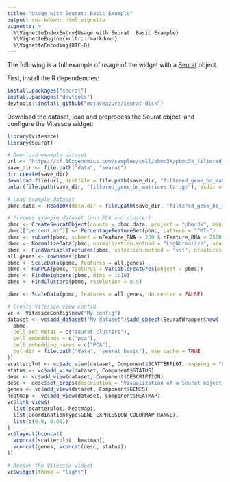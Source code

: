 ```yaml
---
title: "Usage with Seurat: Basic Example"
output: rmarkdown::html_vignette
vignette: >
  %\VignetteIndexEntry{Usage with Seurat: Basic Example}
  %\VignetteEngine{knitr::rmarkdown}
  %\VignetteEncoding{UTF-8}
---
```


The following is a full example of usage of the widget with a [Seurat](https://satijalab.org/seurat/) object.


First, install the R dependencies:

```r
install.packages("seurat")
install.packages("devtools")
devtools::install_github("mojaveazure/seurat-disk")
```


Download the dataset, load and preprocess the Seurat object, and configure the Vitessce widget:

```r
library(vitessce)
library(Seurat)

# Download example dataset
url <- "https://cf.10xgenomics.com/samples/cell/pbmc3k/pbmc3k_filtered_gene_bc_matrices.tar.gz"
save_dir <- file.path("data", "seurat")
dir.create(save_dir)
download.file(url, destfile = file.path(save_dir, "filtered_gene_bc_matrices.tar.gz"))
untar(file.path(save_dir, "filtered_gene_bc_matrices.tar.gz"), exdir = save_dir)

# Load example dataset
pbmc.data <- Read10X(data.dir = file.path(save_dir, "filtered_gene_bc_matrices", "hg19"))

# Process example dataset (run PCA and cluster)
pbmc <- CreateSeuratObject(counts = pbmc.data, project = "pbmc3k", min.cells = 3, min.features = 200)
pbmc[["percent.mt"]] <- PercentageFeatureSet(pbmc, pattern = "^MT-")
pbmc <- subset(pbmc, subset = nFeature_RNA > 200 & nFeature_RNA < 2500 & percent.mt < 5)
pbmc <- NormalizeData(pbmc, normalization.method = "LogNormalize", scale.factor = 10000)
pbmc <- FindVariableFeatures(pbmc, selection.method = "vst", nfeatures = 2000)
all.genes <- rownames(pbmc)
pbmc <- ScaleData(pbmc, features = all.genes)
pbmc <- RunPCA(pbmc, features = VariableFeatures(object = pbmc))
pbmc <- FindNeighbors(pbmc, dims = 1:10)
pbmc <- FindClusters(pbmc, resolution = 0.5)

pbmc <- ScaleData(pbmc, features = all.genes, do.center = FALSE)

# Create Vitessce view config
vc <- VitessceConfig$new("My config")
dataset <- vc$add_dataset("My dataset")$add_object(SeuratWrapper$new(
  pbmc,
  cell_set_metas = c("seurat_clusters"),
  cell_embeddings = c("pca"),
  cell_embedding_names = c("PCA"),
  out_dir = file.path("data", "seurat_basic"), use_cache = TRUE
))
scatterplot <- vc$add_view(dataset, Component$SCATTERPLOT, mapping = "PCA")
status <- vc$add_view(dataset, Component$STATUS)
desc <- vc$add_view(dataset, Component$DESCRIPTION)
desc <- desc$set_props(description = "Visualization of a Seurat object containing the PBMC 3K dataset.")
genes <- vc$add_view(dataset, Component$GENES)
heatmap <- vc$add_view(dataset, Component$HEATMAP)
vc$link_views(
  list(scatterplot, heatmap),
  list(CoordinationType$GENE_EXPRESSION_COLORMAP_RANGE),
  list(c(0.0, 0.05))
)
vc$layout(hconcat(
  vconcat(scatterplot, heatmap),
  vconcat(genes, vconcat(desc, status))
))

# Render the Vitessce widget
vc$widget(theme = "light")
```



